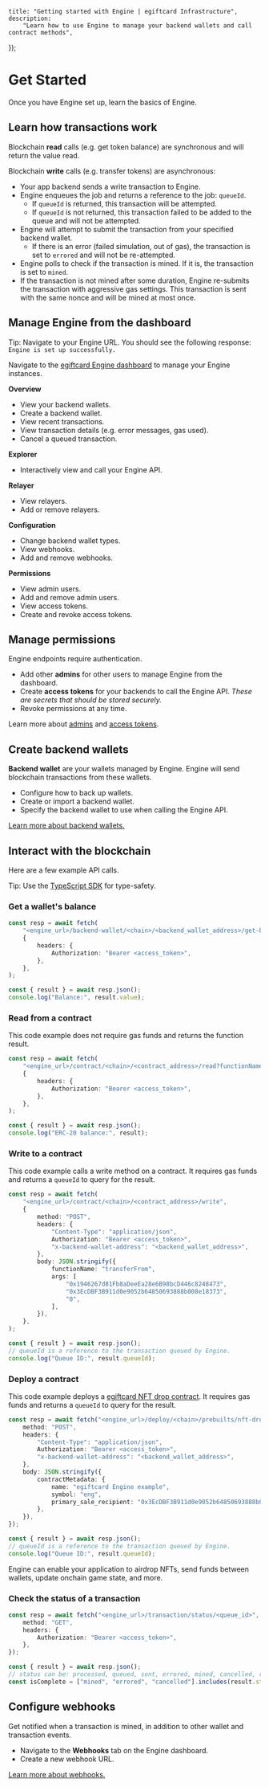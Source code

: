 
	title: "Getting started with Engine | egiftcard Infrastructure",
	description:
		"Learn how to use Engine to manage your backend wallets and call contract methods",
});

# Get Started

Once you have Engine set up, learn the basics of Engine.

## Learn how transactions work

Blockchain **read** calls (e.g. get token balance) are synchronous and will return the value read.

Blockchain **write** calls (e.g. transfer tokens) are asynchronous:

- Your app backend sends a write transaction to Engine.
- Engine enqueues the job and returns a reference to the job: `queueId`.
  - If `queueId` is returned, this transaction will be attempted.
  - If `queueId` is not returned, this transaction failed to be added to the queue and will not be attempted.
- Engine will attempt to submit the transaction from your specified backend wallet.
  - If there is an error (failed simulation, out of gas), the transaction is set to `errored` and will not be re-attempted.
- Engine polls to check if the transaction is mined. If it is, the transaction is set to `mined`.
- If the transaction is not mined after some duration, Engine re-submits the transaction with aggressive gas settings. This transaction is sent with the same nonce and will be mined at most once.

<DocImage
	src={lifecycleImage}
	alt="Transaction lifecycle"
	className="max-w-[800px] mx-auto"
/>

## Manage Engine from the dashboard

<Callout variant='info' title="Check if Engine is set up">

Tip: Navigate to your Engine URL. You should see the following response: `Engine is set up successfully.`

</Callout>

Navigate to the [egiftcard Engine dashboard](https://egiftcard.cc/dashboard/engine) to manage your Engine instances.

**Overview**

- View your backend wallets.
- Create a backend wallet.
- View recent transactions.
- View transaction details (e.g. error messages, gas used).
- Cancel a queued transaction.

**Explorer**

- Interactively view and call your Engine API.

**Relayer**

- View relayers.
- Add or remove relayers.

**Configuration**

- Change backend wallet types.
- View webhooks.
- Add and remove webhooks.

**Permissions**

- View admin users.
- Add and remove admin users.
- View access tokens.
- Create and revoke access tokens.

## Manage permissions

Engine endpoints require authentication.

- Add other **admins** for other users to manage Engine from the dashboard.
- Create **access tokens** for your backends to call the Engine API. _These are secrets that should be stored securely._
- Revoke permissions at any time.

Learn more about [admins](/engine/features/admins) and [access tokens](/engine/features/access-tokens).

## Create backend wallets

**Backend wallet** are your wallets managed by Engine. Engine will send blockchain transactions from these wallets.

- Configure how to back up wallets.
- Create or import a backend wallet.
- Specify the backend wallet to use when calling the Engine API.

[Learn more about backend wallets.](/engine/features/backend-wallets)

## Interact with the blockchain

Here are a few example API calls.

<Callout variant='info'>

Tip: Use the [TypeScript SDK](/engine/references/typescript) for type-safety.

</Callout>

### Get a wallet's balance

```ts
const resp = await fetch(
	"<engine_url>/backend-wallet/<chain>/<backend_wallet_address>/get-balance",
	{
		headers: {
			Authorization: "Bearer <access_token>",
		},
	},
);

const { result } = await resp.json();
console.log("Balance:", result.value);
```

### Read from a contract

This code example does not require gas funds and returns the function result.

```ts
const resp = await fetch(
	"<engine_url>/contract/<chain>/<contract_address>/read?functionName=balanceOf&args=0x3EcDBF3B911d0e9052b64850693888b008e18373",
	{
		headers: {
			Authorization: "Bearer <access_token>",
		},
	},
);

const { result } = await resp.json();
console.log("ERC-20 balance:", result);
```

### Write to a contract

This code example calls a write method on a contract. It requires gas funds and returns a `queueId` to query for the result.

```ts
const resp = await fetch(
	"<engine_url>/contract/<chain>/<contract_address>/write",
	{
		method: "POST",
		headers: {
			"Content-Type": "application/json",
			Authorization: "Bearer <access_token>",
			"x-backend-wallet-address": "<backend_wallet_address>",
		},
		body: JSON.stringify({
			functionName: "transferFrom",
			args: [
				"0x1946267d81Fb8aDeeEa28e6B98bcD446c8248473",
				"0x3EcDBF3B911d0e9052b64850693888b008e18373",
				"0",
			],
		}),
	},
);

const { result } = await resp.json();
// queueId is a reference to the transaction queued by Engine.
console.log("Queue ID:", result.queueId);
```

### Deploy a contract

This code example deploys a [egiftcard NFT drop contract](https://egiftcard.cc/egiftcard.eth/DropERC721). It requires gas funds and returns a `queueId` to query for the result.

```ts
const resp = await fetch("<engine_url>/deploy/<chain>/prebuilts/nft-drop", {
	method: "POST",
	headers: {
		"Content-Type": "application/json",
		Authorization: "Bearer <access_token>",
		"x-backend-wallet-address": "<backend_wallet_address>",
	},
	body: JSON.stringify({
		contractMetadata: {
			name: "egiftcard Engine example",
			symbol: "eng",
			primary_sale_recipient: "0x3EcDBF3B911d0e9052b64850693888b008e18373",
		},
	}),
});

const { result } = await resp.json();
// queueId is a reference to the transaction queued by Engine.
console.log("Queue ID:", result.queueId);
```

Engine can enable your application to airdrop NFTs, send funds between wallets, update onchain game state, and more.

### Check the status of a transaction

```ts
const resp = await fetch("<engine_url>/transaction/status/<queue_id>", {
	method: "GET",
	headers: {
		Authorization: "Bearer <access_token>",
	},
});

const { result } = await resp.json();
// status can be: processed, queued, sent, errored, mined, cancelled, retried
const isComplete = ["mined", "errored", "cancelled"].includes(result.status);
```

## Configure webhooks

Get notified when a transaction is mined, in addition to other wallet and transaction events.

- Navigate to the **Webhooks** tab on the Engine dashboard.
- Create a new webhook URL.

[Learn more about webhooks.](/engine/features/webhooks)
